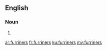 ==English==

===Noun===
{{head|en}}

# {{plural of|furriner}}

[[ar:furriners]]
[[fr:furriners]]
[[ku:furriners]]
[[my:furriners]]